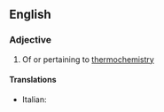 ==English==

===Adjective===
{{en-adj|-}}

# Of or pertaining to [[thermochemistry]]

====Translations====
{{trans-top|pertaining to thermochemistry}}
* Italian: {{t+|it|termochimico}}
{{trans-mid}}
{{trans-bottom}}